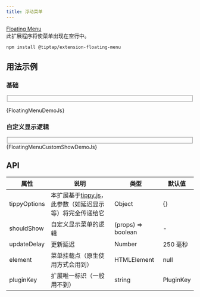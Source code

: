 ```yaml
---
title: 浮动菜单
---
```



[Floating Menu](https://github.com/ueberdosis/tiptap/blob/main/packages/extension-floating-menu/)    
此扩展程序将使菜单出现在空行中。
```shell
npm install @tiptap/extension-floating-menu
```


## 用法示例

### 基础

<Fieldset title="🌰 举个例子">
  <FloatingMenuDemo />
</Fieldset>

<CollapseCodeblock language="jsx">{FloatingMenuDemoJs}</CollapseCodeblock>

### 自定义显示逻辑

<Fieldset title="🌰 举个例子">
  <FloatingMenuCustomShowDemo />
</Fieldset>

<CollapseCodeblock language="jsx">
  {FloatingMenuCustomShowDemoJs}
</CollapseCodeblock>

## API

|属性| 说明| 类型|默认值|
| --- | --- | --- | --- |
| tippyOptions | 本扩展基于[tippy.js](https://atomiks.github.io/tippyjs/v6/all-props/)，此参数（如延迟显示等）将完全传递给它 | Object | {} |
| shouldShow | 自定义显示菜单的逻辑 | (props) => boolean | - |
| updateDelay | 更新延迟 | Number | 250 毫秒 |
| element | 菜单挂载点（原生使用方式会用到） | HTMLElement | null |
| pluginKey | 扩展唯一标识（一般用不到） | string | PluginKey | 'bubbleMenu' |
